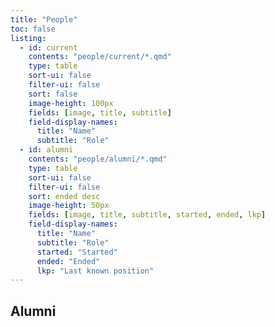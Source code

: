 ```yaml
---
title: "People"
toc: false
listing:
  - id: current
    contents: "people/current/*.qmd"
    type: table
    sort-ui: false
    filter-ui: false
    sort: false
    image-height: 100px
    fields: [image, title, subtitle]
    field-display-names: 
      title: "Name"
      subtitle: "Role"
  - id: alumni
    contents: "people/alumni/*.qmd"
    type: table
    sort-ui: false
    filter-ui: false
    sort: ended desc
    image-height: 50px
    fields: [image, title, subtitle, started, ended, lkp]
    field-display-names: 
      title: "Name"
      subtitle: "Role"
      started: "Started"
      ended: "Ended"
      lkp: "Last known position"
---
```


:::{#current}
:::

## Alumni

:::{#alumni}
:::